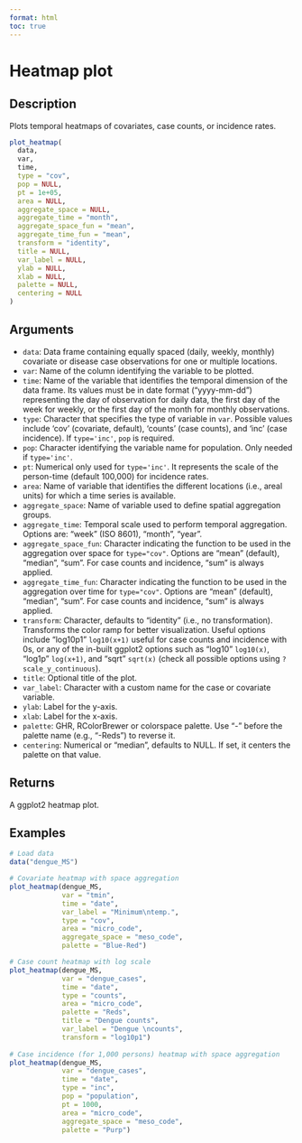 ```yaml
---
format: html
toc: true
---
```


# Heatmap plot

## Description

Plots temporal heatmaps of covariates, case counts, or incidence rates.

```r
plot_heatmap(
  data,
  var,
  time,
  type = "cov",
  pop = NULL,
  pt = 1e+05,
  area = NULL,
  aggregate_space = NULL,
  aggregate_time = "month",
  aggregate_space_fun = "mean",
  aggregate_time_fun = "mean",
  transform = "identity",
  title = NULL,
  var_label = NULL,
  ylab = NULL,
  xlab = NULL,
  palette = NULL,
  centering = NULL
)
```

## Arguments

- `data`: Data frame containing equally spaced (daily, weekly, monthly) covariate or disease case observations for one or multiple locations.
- `var`: Name of the column identifying the variable to be plotted.
- `time`: Name of the variable that identifies the temporal dimension of the data frame. Its values must be in date format ("yyyy-mm-dd") representing the day of observation for daily data, the first day of the week for weekly, or the first day of the month for monthly observations.
- `type`: Character that specifies the type of variable in `var`. Possible values include 'cov' (covariate, default), 'counts' (case counts), and 'inc' (case incidence). If `type='inc'`, `pop` is required.
- `pop`: Character identifying the variable name for population. Only needed if `type='inc'`.
- `pt`: Numerical only used for `type='inc'`. It represents the scale of the person-time (default 100,000) for incidence rates.
- `area`: Name of variable that identifies the different locations (i.e., areal units) for which a time series is available.
- `aggregate_space`: Name of variable used to define spatial aggregation groups.
- `aggregate_time`: Temporal scale used to perform temporal aggregation. Options are: "week" (ISO 8601), "month", "year".
- `aggregate_space_fun`: Character indicating the function to be used in the aggregation over space for `type="cov"`. Options are "mean" (default), "median", "sum". For case counts and incidence, "sum" is always applied.
- `aggregate_time_fun`: Character indicating the function to be used in the aggregation over time for `type="cov"`. Options are "mean" (default), "median", "sum". For case counts and incidence, "sum" is always applied.
- `transform`: Character, defaults to "identity" (i.e., no transformation). Transforms the color ramp for better visualization. Useful options include "log10p1" `log10(x+1)` useful for case counts and incidence with 0s, or any of the in-built ggplot2 options such as "log10" `log10(x)`, "log1p" `log(x+1)`, and "sqrt" `sqrt(x)` (check all possible options using `?scale_y_continuous`).
- `title`: Optional title of the plot.
- `var_label`: Character with a custom name for the case or covariate variable.
- `ylab`: Label for the y-axis.
- `xlab`: Label for the x-axis.
- `palette`: GHR, RColorBrewer or colorspace palette. Use "-" before the palette name (e.g., "-Reds") to reverse it.
- `centering`: Numerical or "median", defaults to NULL. If set, it centers the palette on that value.

## Returns

A ggplot2 heatmap plot.

## Examples

```r
# Load data
data("dengue_MS")

# Covariate heatmap with space aggregation
plot_heatmap(dengue_MS,
             var = "tmin",
             time = "date",
             var_label = "Minimum\ntemp.",
             type = "cov",
             area = "micro_code",
             aggregate_space = "meso_code",  
             palette = "Blue-Red")

# Case count heatmap with log scale
plot_heatmap(dengue_MS,
             var = "dengue_cases", 
             time = "date",  
             type = "counts",
             area = "micro_code",  
             palette = "Reds", 
             title = "Dengue counts", 
             var_label = "Dengue \ncounts",
             transform = "log10p1")  
             
# Case incidence (for 1,000 persons) heatmap with space aggregation
plot_heatmap(dengue_MS,
             var = "dengue_cases", 
             time = "date",          
             type = "inc",
             pop = "population",
             pt = 1000,
             area = "micro_code", 
             aggregate_space = "meso_code", 
             palette = "Purp")
```
